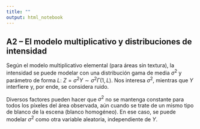 ```yaml
---
title: ""
output: html_notebook
---
```


## A2 -- El modelo multiplicativo y distribuciones de intensidad

Según el modelo multiplicativo elemental (para áreas sin textura), la intensidad se puede modelar con una distribución gama de media $\sigma^2$ y parámetro de forma $L$: $Z = \sigma^2 Y\sim \sigma^2 \Gamma(1,L)$.
Nos interesa $\sigma^2$, mientras que $Y$ interfiere y, por ende, se considera ruido.

Diversos factores pueden hacer que $\sigma^2$ no se mantenga constante para todos los píxeles del área observada, aún cuando se trate de un mismo tipo de blanco de la escena (blanco homogéneo).
En ese caso, se puede modelar $\sigma^2$ como otra variable aleatoria, independiente de $Y$.
